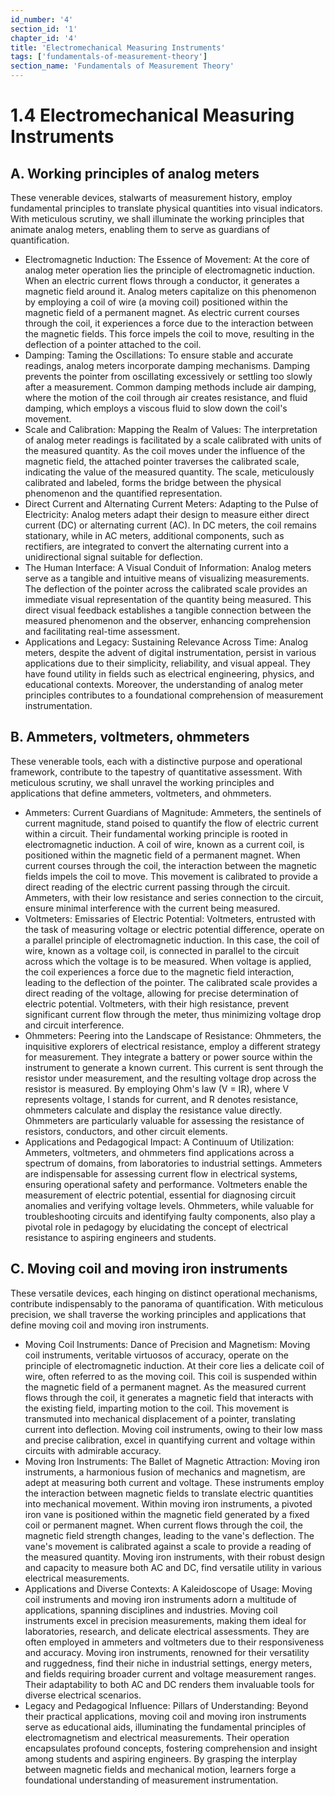 ```yaml
---
id_number: '4'
section_id: '1'
chapter_id: '4'
title: 'Electromechanical Measuring Instruments'
tags: ['fundamentals-of-measurement-theory']
section_name: 'Fundamentals of Measurement Theory'
---
```


# 1.4 Electromechanical Measuring Instruments

## **A. Working principles of analog meters**

These venerable devices, stalwarts of measurement history, employ fundamental principles to translate physical quantities into visual indicators. With meticulous scrutiny, we shall illuminate the working principles that animate analog meters, enabling them to serve as guardians of quantification.

- Electromagnetic Induction: The Essence of Movement: At the core of analog meter operation lies the principle of electromagnetic induction. When an electric current flows through a conductor, it generates a magnetic field around it. Analog meters capitalize on this phenomenon by employing a coil of wire (a moving coil) positioned within the magnetic field of a permanent magnet. As electric current courses through the coil, it experiences a force due to the interaction between the magnetic fields. This force impels the coil to move, resulting in the deflection of a pointer attached to the coil.
- Damping: Taming the Oscillations: To ensure stable and accurate readings, analog meters incorporate damping mechanisms. Damping prevents the pointer from oscillating excessively or settling too slowly after a measurement. Common damping methods include air damping, where the motion of the coil through air creates resistance, and fluid damping, which employs a viscous fluid to slow down the coil's movement.
- Scale and Calibration: Mapping the Realm of Values: The interpretation of analog meter readings is facilitated by a scale calibrated with units of the measured quantity. As the coil moves under the influence of the magnetic field, the attached pointer traverses the calibrated scale, indicating the value of the measured quantity. The scale, meticulously calibrated and labeled, forms the bridge between the physical phenomenon and the quantified representation.
- Direct Current and Alternating Current Meters: Adapting to the Pulse of Electricity: Analog meters adapt their design to measure either direct current (DC) or alternating current (AC). In DC meters, the coil remains stationary, while in AC meters, additional components, such as rectifiers, are integrated to convert the alternating current into a unidirectional signal suitable for deflection.
- The Human Interface: A Visual Conduit of Information: Analog meters serve as a tangible and intuitive means of visualizing measurements. The deflection of the pointer across the calibrated scale provides an immediate visual representation of the quantity being measured. This direct visual feedback establishes a tangible connection between the measured phenomenon and the observer, enhancing comprehension and facilitating real-time assessment.
- Applications and Legacy: Sustaining Relevance Across Time: Analog meters, despite the advent of digital instrumentation, persist in various applications due to their simplicity, reliability, and visual appeal. They have found utility in fields such as electrical engineering, physics, and educational contexts. Moreover, the understanding of analog meter principles contributes to a foundational comprehension of measurement instrumentation.

## **B. Ammeters, voltmeters, ohmmeters**

These venerable tools, each with a distinctive purpose and operational framework, contribute to the tapestry of quantitative assessment. With meticulous scrutiny, we shall unravel the working principles and applications that define ammeters, voltmeters, and ohmmeters.

- Ammeters: Current Guardians of Magnitude: Ammeters, the sentinels of current magnitude, stand poised to quantify the flow of electric current within a circuit. Their fundamental working principle is rooted in electromagnetic induction. A coil of wire, known as a current coil, is positioned within the magnetic field of a permanent magnet. When current courses through the coil, the interaction between the magnetic fields impels the coil to move. This movement is calibrated to provide a direct reading of the electric current passing through the circuit. Ammeters, with their low resistance and series connection to the circuit, ensure minimal interference with the current being measured.
- Voltmeters: Emissaries of Electric Potential: Voltmeters, entrusted with the task of measuring voltage or electric potential difference, operate on a parallel principle of electromagnetic induction. In this case, the coil of wire, known as a voltage coil, is connected in parallel to the circuit across which the voltage is to be measured. When voltage is applied, the coil experiences a force due to the magnetic field interaction, leading to the deflection of the pointer. The calibrated scale provides a direct reading of the voltage, allowing for precise determination of electric potential. Voltmeters, with their high resistance, prevent significant current flow through the meter, thus minimizing voltage drop and circuit interference.
- Ohmmeters: Peering into the Landscape of Resistance: Ohmmeters, the inquisitive explorers of electrical resistance, employ a different strategy for measurement. They integrate a battery or power source within the instrument to generate a known current. This current is sent through the resistor under measurement, and the resulting voltage drop across the resistor is measured. By employing Ohm's law (V = IR), where V represents voltage, I stands for current, and R denotes resistance, ohmmeters calculate and display the resistance value directly. Ohmmeters are particularly valuable for assessing the resistance of resistors, conductors, and other circuit elements.
- Applications and Pedagogical Impact: A Continuum of Utilization: Ammeters, voltmeters, and ohmmeters find applications across a spectrum of domains, from laboratories to industrial settings. Ammeters are indispensable for assessing current flow in electrical systems, ensuring operational safety and performance. Voltmeters enable the measurement of electric potential, essential for diagnosing circuit anomalies and verifying voltage levels. Ohmmeters, while valuable for troubleshooting circuits and identifying faulty components, also play a pivotal role in pedagogy by elucidating the concept of electrical resistance to aspiring engineers and students.

## **C. Moving coil and moving iron instruments**

These versatile devices, each hinging on distinct operational mechanisms, contribute indispensably to the panorama of quantification. With meticulous precision, we shall traverse the working principles and applications that define moving coil and moving iron instruments.

- Moving Coil Instruments: Dance of Precision and Magnetism: Moving coil instruments, veritable virtuosos of accuracy, operate on the principle of electromagnetic induction. At their core lies a delicate coil of wire, often referred to as the moving coil. This coil is suspended within the magnetic field of a permanent magnet. As the measured current flows through the coil, it generates a magnetic field that interacts with the existing field, imparting motion to the coil. This movement is transmuted into mechanical displacement of a pointer, translating current into deflection. Moving coil instruments, owing to their low mass and precise calibration, excel in quantifying current and voltage within circuits with admirable accuracy.
- Moving Iron Instruments: The Ballet of Magnetic Attraction: Moving iron instruments, a harmonious fusion of mechanics and magnetism, are adept at measuring both current and voltage. These instruments employ the interaction between magnetic fields to translate electric quantities into mechanical movement. Within moving iron instruments, a pivoted iron vane is positioned within the magnetic field generated by a fixed coil or permanent magnet. When current flows through the coil, the magnetic field strength changes, leading to the vane's deflection. The vane's movement is calibrated against a scale to provide a reading of the measured quantity. Moving iron instruments, with their robust design and capacity to measure both AC and DC, find versatile utility in various electrical measurements.
- Applications and Diverse Contexts: A Kaleidoscope of Usage: Moving coil instruments and moving iron instruments adorn a multitude of applications, spanning disciplines and industries. Moving coil instruments excel in precision measurements, making them ideal for laboratories, research, and delicate electrical assessments. They are often employed in ammeters and voltmeters due to their responsiveness and accuracy. Moving iron instruments, renowned for their versatility and ruggedness, find their niche in industrial settings, energy meters, and fields requiring broader current and voltage measurement ranges. Their adaptability to both AC and DC renders them invaluable tools for diverse electrical scenarios.
- Legacy and Pedagogical Influence: Pillars of Understanding: Beyond their practical applications, moving coil and moving iron instruments serve as educational aids, illuminating the fundamental principles of electromagnetism and electrical measurements. Their operation encapsulates profound concepts, fostering comprehension and insight among students and aspiring engineers. By grasping the interplay between magnetic fields and mechanical motion, learners forge a foundational understanding of measurement instrumentation.
